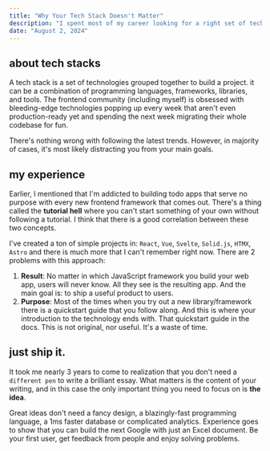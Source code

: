 ```yaml
---
title: "Why Your Tech Stack Doesn't Matter"
description: "I spent most of my career looking for a right set of technologies to conveniently build my future projects. But I never managed to build one."
date: "August 2, 2024"
---
```


## about tech stacks

A tech stack is a set of technologies grouped together to build a project. it can be a combination of programming languages, frameworks, libraries, and tools. The frontend community (including myself) is obsessed with bleeding-edge technologies popping up every week that aren't even production-ready yet and spending the next week migrating their whole codebase for fun. 

There's nothing wrong with following the latest trends. However, in majority of cases, it's most likely distracting you from your main goals.


## my experience

Earlier, I mentioned that I'm addicted to building todo apps that serve no purpose with every new frontend framework that comes out. There's a thing called the **tutorial hell** where you can't start something of your own without following a tutorial. I think that there is a good correlation between these two concepts.

I've created a ton of simple projects in: `React`, `Vue`, `Svelte`, `Solid.js`, `HTMX`, `Astro` and there is much more that I can't remember right now. There are 2 problems with this approach:
1. **Result**: No matter in which JavaScript framework you build your web app, users will never know. All they see is the resulting app. And the main goal is: to ship a useful product to users.
2. **Purpose**: Most of the times when you try out a new library/framework there is a quickstart guide that you follow along. And this is where your introduction to the technology ends with. That quickstart guide in the docs. This is not original, nor useful. It's a waste of time.

## just ship it.

It took me nearly 3 years to come to realization that you don't need a `different pen` to write a brilliant essay. What matters is the content of your writing, and in this case the only important thing you need to focus on is **the idea**.

Great ideas don't need a fancy design, a blazingly-fast programming language, a 1ms faster database or complicated analytics. Experience goes to show that you can build the next Google with just an Excel document. Be your first user, get feedback from people and enjoy solving problems.